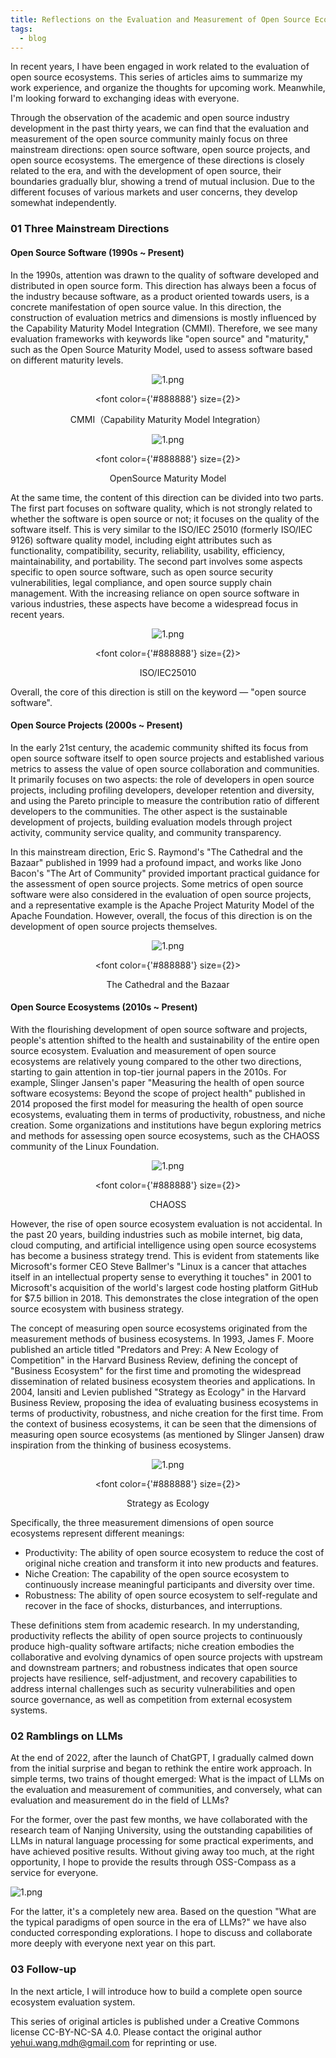 ```yaml
---
title: Reflections on the Evaluation and Measurement of Open Source Ecosystem (1) — Evolution and Trends
tags:
  - blog
---
```


In recent years, I have been engaged in work related to the evaluation of open source ecosystems. This series of articles aims to summarize my work experience, and organize the thoughts for upcoming work. Meanwhile, I'm looking forward to exchanging ideas with everyone.

Through the observation of the academic and open source industry development in the past thirty years, we can find that the evaluation and measurement of the open source community mainly focus on three mainstream directions: open source software, open source projects, and open source ecosystems. The emergence of these directions is closely related to the era, and with the development of open source, their boundaries gradually blur, showing a trend of mutual inclusion. Due to the different focuses of various markets and user concerns, they develop somewhat independently.

<!--truncate-->

### 01 Three Mainstream Directions

#### Open Source Software (1990s ~ Present)

In the 1990s, attention was drawn to the quality of software developed and distributed in open source form. This direction has always been a focus of the industry because software, as a product oriented towards users, is a concrete manifestation of open source value. In this direction, the construction of evaluation metrics and dimensions is mostly influenced by the Capability Maturity Model Integration (CMMI). Therefore, we see many evaluation frameworks with keywords like "open source" and "maturity," such as the Open Source Maturity Model, used to assess software based on different maturity levels.

<center>

![1.png](media/1.png)

  <font color={'#888888'} size={2}>

CMMI（Capability Maturity Model Integration）

  </font>

</center>

<center>

![1.png](media/2.png)

  <font color={'#888888'} size={2}>

OpenSource Maturity Model

  </font>

</center>

At the same time, the content of this direction can be divided into two parts. The first part focuses on software quality, which is not strongly related to whether the software is open source or not; it focuses on the quality of the software itself. This is very similar to the ISO/IEC 25010 (formerly ISO/IEC 9126) software quality model, including eight attributes such as functionality, compatibility, security, reliability, usability, efficiency, maintainability, and portability. The second part involves some aspects specific to open source software, such as open source security vulnerabilities, legal compliance, and open source supply chain management. With the increasing reliance on open source software in various industries, these aspects have become a widespread focus in recent years.

<center>

![1.png](media/3.png)

  <font color={'#888888'} size={2}>

ISO/IEC25010

  </font>

</center>

Overall, the core of this direction is still on the keyword — "open source software".

#### Open Source Projects (2000s ~ Present)

In the early 21st century, the academic community shifted its focus from open source software itself to open source projects and established various metrics to assess the value of open source collaboration and communities. It primarily focuses on two aspects: the role of developers in open source projects, including profiling developers, developer retention and diversity, and using the Pareto principle to measure the contribution ratio of different developers to the communities. The other aspect is the sustainable development of projects, building evaluation models through project activity, community service quality, and community transparency.

In this mainstream direction, Eric S. Raymond's "The Cathedral and the Bazaar" published in 1999 had a profound impact, and works like Jono Bacon's "The Art of Community" provided important practical guidance for the assessment of open source projects. Some metrics of open source software were also considered in the evaluation of open source projects, and a representative example is the Apache Project Maturity Model of the Apache Foundation. However, overall, the focus of this direction is on the development of open source projects themselves.

<center>

![1.png](media/4.png)

  <font color={'#888888'} size={2}>

The Cathedral and the Bazaar

  </font>

</center>

#### Open Source Ecosystems (2010s ~ Present)

With the flourishing development of open source software and projects, people's attention shifted to the health and sustainability of the entire open source ecosystem. Evaluation and measurement of open source ecosystems are relatively young compared to the other two directions, starting to gain attention in top-tier journal papers in the 2010s. For example, Slinger Jansen's paper "Measuring the health of open source software ecosystems: Beyond the scope of project health" published in 2014 proposed the first model for measuring the health of open source ecosystems, evaluating them in terms of productivity, robustness, and niche creation. Some organizations and institutions have begun exploring metrics and methods for assessing open source ecosystems, such as the CHAOSS community of the Linux Foundation.

<center>

![1.png](media/5.png)

  <font color={'#888888'} size={2}>

CHAOSS

  </font>

</center>

However, the rise of open source ecosystem evaluation is not accidental. In the past 20 years, building industries such as mobile internet, big data, cloud computing, and artificial intelligence using open source ecosystems has become a business strategy trend. This is evident from statements like Microsoft's former CEO Steve Ballmer's "Linux is a cancer that attaches itself in an intellectual property sense to everything it touches" in 2001 to Microsoft's acquisition of the world's largest code hosting platform GitHub for $7.5 billion in 2018. This demonstrates the close integration of the open source ecosystem with business strategy.

The concept of measuring open source ecosystems originated from the measurement methods of business ecosystems. In 1993, James F. Moore published an article titled "Predators and Prey: A New Ecology of Competition" in the Harvard Business Review, defining the concept of "Business Ecosystem" for the first time and promoting the widespread dissemination of related business ecosystem theories and applications. In 2004, Iansiti and Levien published "Strategy as Ecology" in the Harvard Business Review, proposing the idea of evaluating business ecosystems in terms of productivity, robustness, and niche creation for the first time. From the context of business ecosystems, it can be seen that the dimensions of measuring open source ecosystems (as mentioned by Slinger Jansen) draw inspiration from the thinking of business ecosystems.

<center>

![1.png](media/6.png)

  <font color={'#888888'} size={2}>

Strategy as Ecology

  </font>

</center>

Specifically, the three measurement dimensions of open source ecosystems represent different meanings:

- Productivity: The ability of open source ecosystem to reduce the cost of original niche creation and transform it into new products and features.
- Niche Creation: The capability of the open source ecosystem to continuously increase meaningful participants and diversity over time.
- Robustness: The ability of open source ecosystem to self-regulate and recover in the face of shocks, disturbances, and interruptions.

These definitions stem from academic research. In my understanding, productivity reflects the ability of open source projects to continuously produce high-quality software artifacts; niche creation embodies the collaborative and evolving dynamics of open source projects with upstream and downstream partners; and robustness indicates that open source projects have resilience, self-adjustment, and recovery capabilities to address internal challenges such as security vulnerabilities and open source governance, as well as competition from external ecosystem systems.

### 02 Ramblings on LLMs

At the end of 2022, after the launch of ChatGPT, I gradually calmed down from the initial surprise and began to rethink the entire work approach. In simple terms, two trains of thought emerged: What is the impact of LLMs on the evaluation and measurement of communities, and conversely, what can evaluation and measurement do in the field of LLMs?

For the former, over the past few months, we have collaborated with the research team of Nanjing University, using the outstanding capabilities of LLMs in natural language processing for some practical experiments, and have achieved positive results. Without giving away too much, at the right opportunity, I hope to provide the results through OSS-Compass as a service for everyone.

![1.png](media/7.png)

For the latter, it's a completely new area. Based on the question "What are the typical paradigms of open source in the era of LLMs?" we have also conducted corresponding explorations. I hope to discuss and collaborate more deeply with everyone next year on this part.

### 03 Follow-up

In the next article, I will introduce how to build a complete open source ecosystem evaluation system.

This series of original articles is published under a Creative Commons license CC-BY-NC-SA 4.0. Please contact the original author yehui.wang.mdh@gmail.com for reprinting or use.
